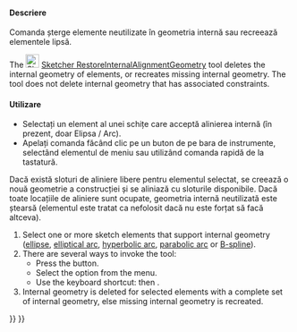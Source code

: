 <languages/>

{{Docnav
|[[Sketcher_BSplinePoleWeight|Toggle B-Spline Control Point Weight]]
|[[Sketcher_SwitchVirtualSpace|Switch Virtual Space]]
|[[Sketcher_Workbench|Sketcher]]
|IconL=Sketcher_BSplinePoleWeight.svg
|IconR=Sketcher_SwitchVirtualSpace.svg‎
|IconC=Workbench_Sketcher.svg
}}

<div class="mw-translate-fuzzy">
{{GuiCommand/ro
|Name=Sketcher RestoreInternalAlignmentGeometry
|Name/ro=Sketcher RestoreInternalAlignmentGeometry
|MenuLocation=Sketch → Sketcher tools → Show/hide internal geometry
|Workbenches=[[Sketcher_Workbench/ro|Sketcher]]
|Shortcut={{KEY|Ctrl}}+{{KEY|Shift}}+{{KEY|E}}
|SeeAlso=
}}
</div>

<span id="Description"></span>
<div class="mw-translate-fuzzy">
====Descriere====
Comanda șterge elemente neutilizate în geometria internă sau recreează elementele lipsă.
</div>

The [[Image:Sketcher_RestoreInternalAlignmentGeometry.svg|24px]] [[Sketcher_RestoreInternalAlignmentGeometry|Sketcher RestoreInternalAlignmentGeometry]] tool deletes the internal geometry of elements, or recreates missing internal geometry. The tool does not delete internal geometry that has associated constraints.

<span id="Usage"></span>
<div class="mw-translate-fuzzy">
====Utilizare====
* Selectați un element al unei schițe care acceptă alinierea internă (în prezent, doar Elipsa / Arc).
* Apelați comanda făcând clic pe un buton de pe bara de instrumente, selectând elementul de meniu sau utilizând comanda rapidă de la tastatură.
Dacă există sloturi de aliniere libere pentru elementul selectat, se creează o nouă geometrie a construcției și se aliniază cu sloturile disponibile.
Dacă toate locațiile de aliniere sunt ocupate, geometria internă neutilizată este ștearsă (elementul este tratat ca nefolosit dacă nu este forțat să facă altceva).
</div>

# Select one or more sketch elements that support internal geometry ([[Sketcher_CreateEllipseByCenter|ellipse]],  [[Sketcher_CreateArcOfEllipse|elliptical arc]], [[Sketcher_CreateArcOfHyperbola|hyperbolic arc]],  [[Sketcher_CreateArcOfParabola|parabolic arc]] or [[Sketcher_CreateBSpline|B-spline]]).
# There are several ways to invoke the tool:
#* Press the {{Button|[[Image:Sketcher_RestoreInternalAlignmentGeometry.svg|16px]] [[Sketcher_RestoreInternalAlignmentGeometry|Toggle Internal Geometry]]}} button.
#* Select the {{MenuCommand|Sketch → Visual Helpers → [[Image:Sketcher_RestoreInternalAlignmentGeometry.svg|16px]] Toggle Internal Geometry}} option from the menu.
#* Use the keyboard shortcut: {{KEY|Z}} then {{KEY|I}}.
# Internal geometry is deleted for selected elements with a complete set of internal geometry, else missing internal geometry is recreated.


{{Docnav
|[[Sketcher_BSplinePoleWeight|Toggle B-Spline Control Point Weight]]
|[[Sketcher_SwitchVirtualSpace|Switch Virtual Space]]
|[[Sketcher_Workbench|Sketcher]]
|IconL=Sketcher_BSplinePoleWeight.svg
|IconR=Sketcher_SwitchVirtualSpace.svg‎
|IconC=Workbench_Sketcher.svg
}}

{{Sketcher_Tools_navi{{#translation:}}}}
{{Userdocnavi{{#translation:}}}}